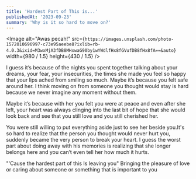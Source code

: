 ```yaml
---
title: 'Hardest Part of This is...'
publishedAt: '2023-09-23'
summary: 'Why is it so hard to move on?'
---
```


<Image
  alt="Awas pecah!"
  src={`https://images.unsplash.com/photo-1572010696997-c73e95aeebe8?ixlib=rb-4.0.3&ixid=M3wxMjA3fDB8MHxwaG90by1wYWdlfHx8fGVufDB8fHx8fA==&auto`}
  width={980 / 1.5}
  height={430 / 1.5}
/>

I guess it&#8217;s because of the nights you spent together talking about your dreams, your fear, your insecurities, 
the times she made you feel so happy that your lips ached from smiling so much. Maybe it&#8217;s because you felt safe around her. 
I think moving on from someone you thought would stay is hard because we never imagine any moment without them.

Maybe it&#8217;s because with her you felt you were at peace and even after she left,
your heart was always clinging into the last bit of hope that she would look back and see that you still 
love and you still <FN href="#cherished" id="cherished-ref">cherished</FN> her.

You were still willing to put everything aside just to see her beside you.It's so hard to realize that the person you thought would never hurt you,
suddenly became the very person to break your heart. 
I guess the worst part about doing away with his memories is realizing that she longer belongs here and you can&#8217;t even tell her how much it hurts.

<Kutiptengah cite="Cancer - My Chemical Romance">
"'Cause the hardest part of this
Is leaving you"
</Kutiptengah>

<Footarea>
<FNlist id="cherished" href="#cherished-ref">Bringing the pleasure of love or caring about someone or something that is important to you</FNlist>
</Footarea>
